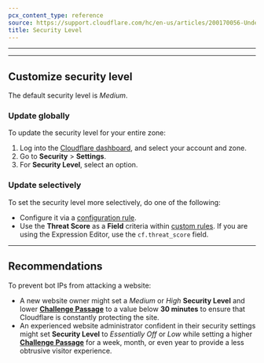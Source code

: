 ```yaml
---
pcx_content_type: reference
source: https://support.cloudflare.com/hc/en-us/articles/200170056-Understanding-the-Cloudflare-Security-Level
title: Security Level
---
```



<Render file="security-level-description" product="waf" />

---

<Render file="threat-score-definition" product="waf" />

<Render file="security-level-scores" product="waf" />

---

## Customize security level

The default security level is _Medium_.

### Update globally

To update the security level for your entire zone:

1. Log into the [Cloudflare dashboard](https://dash.cloudflare.com), and select your account and zone.
2. Go to **Security** > **Settings**.
3. For **Security Level**, select an option.

### Update selectively

To set the security level more selectively, do one of the following:

- Configure it via a [configuration rule](/rules/configuration-rules/).
- Use the **Threat Score** as a **Field** criteria within [custom rules](/waf/custom-rules/). If you are using the Expression Editor, use the `cf.threat_score` field.

---

## Recommendations

To prevent bot IPs from attacking a website:

- A new website owner might set a _Medium_ or _High_ **Security Level** and lower [**Challenge Passage**](/waf/tools/challenge-passage/) to a value below **30 minutes** to ensure that Cloudflare is constantly protecting the site.
- An experienced website administrator confident in their security settings might set **Security Level** to _Essentially Off_ or _Low_ while setting a higher [**Challenge Passage**](/waf/tools/challenge-passage/) for a week, month, or even year to provide a less obtrusive visitor experience.
